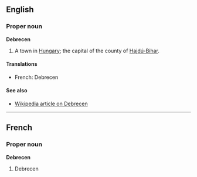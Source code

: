 ==English==
===Proper noun===
'''Debrecen'''

#A town in [[Hungary]]; the capital of the county of [[Hajdú-Bihar]].

====Translations====
*French: Debrecen

====See also====
*[[en:Debrecen|Wikipedia article on Debrecen]]

----
==French==
===Proper noun===
'''Debrecen'''

#Debrecen